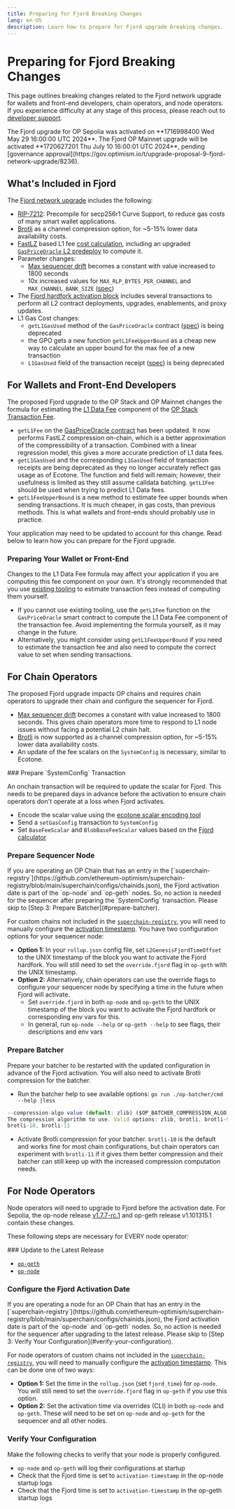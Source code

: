 ```yaml
---
title: Preparing for Fjord Breaking Changes
lang: en-US
description: Learn how to prepare for Fjord upgrade breaking changes.
---
```



# Preparing for Fjord Breaking Changes

This page outlines breaking changes related to the Fjord network upgrade for wallets and front-end developers, chain operators, and node operators.
If you experience difficulty at any stage of this process, please reach out to [developer support](https://github.com/ethereum-optimism/developers/discussions).

<Callout type="info">
  The Fjord upgrade for OP Sepolia was activated on **1716998400 Wed May 29 16:00:00 UTC 2024**.  The Fjord OP Mainnet upgrade will be activated **1720627201 Thu July 10 16:00:01 UTC 2024**, pending [governance approval](https://gov.optimism.io/t/upgrade-proposal-9-fjord-network-upgrade/8236).
</Callout>

## What's Included in Fjord

The [Fjord network upgrade](https://specs.optimism.io/fjord/overview.html) includes the following:

*   [RIP-7212](https://specs.optimism.io/protocol/precompiles.html#P256VERIFY): Precompile for secp256r1 Curve Support, to reduce gas costs of many smart wallet applications.
*   [Brotli](https://specs.optimism.io/fjord/derivation.html#brotli-channel-compression) as a channel compression option, for \~5-15% lower data availability costs.
*   [FastLZ](https://specs.optimism.io/fjord/exec-engine.html#fees) based L1 fee [cost calculation](https://specs.optimism.io/fjord/exec-engine.html#fees), including an upgraded [`GasPriceOracle` L2 predeploy](https://specs.optimism.io/fjord/derivation.html#gaspriceoracle-deployment) to compute it.
*   Parameter changes:
    *   [Max sequencer drift](https://specs.optimism.io/fjord/derivation.html#constant-maximum-sequencer-drift) becomes a constant with value increased to 1800 seconds
    *   10x increased values for `MAX_RLP_BYTES_PER_CHANNEL`  and  `MAX_CHANNEL_BANK_SIZE`  ([spec](https://specs.optimism.io/fjord/derivation.html#increasing-max_rlp_bytes_per_channel-and-max_channel_bank_size))
*   The [Fjord hardfork activation block](https://specs.optimism.io/fjord/derivation.html#network-upgrade-automation-transactions) includes several transactions to perform all L2 contract deployments, upgrades, enablements, and proxy updates.
*   L1 Gas Cost changes:
    *   `getL1GasUsed` method of the `GasPriceOracle` contract ([spec](https://specs.optimism.io/fjord/predeploys.html#l1-gas-usage-estimation)) is being deprecated
    *   the GPO gets a new function `getL1FeeUpperBound` as a cheap new way to calculate an upper bound for the max fee of a new transaction
    *   `L1GasUsed` field of the transaction receipt ([spec](https://specs.optimism.io/fjord/exec-engine.html)) is being deprecated

## For Wallets and Front-End Developers

The proposed Fjord upgrade to the OP Stack and OP Mainnet changes the formula for estimating the [L1 Data Fee](/stack/transactions/fees#l1-data-fee) component of the [OP Stack Transaction Fee](/stack/transactions/fees).

*   `getL1Fee` on the [GasPriceOracle contract](https://github.com/ethereum-optimism/optimism/blob/0dcb1b2c7dadec98a24f47e2e2d781a25800d9e1/packages/contracts-bedrock/src/L2/GasPriceOracle.sol#L54) has been updated. It now performs FastLZ compression on-chain, which is a better approximation of the compressibility of a transaction. Combined with a linear regression model, this gives a more accurate prediction of L1 data fees.
*   `getL1GasUsed` and the corresponding `L1GasUsed` field of transaction receipts are being deprecated as they no longer accurately reflect gas usage as of Ecotone. The function and field will remain; however, their usefulness is limited as they still assume calldata batching. `getL1Fee` should be used when trying to predict L1 Data fees.
*   `getL1FeeUpperBound` is a new method to estimate fee upper bounds when sending transactions. It is much cheaper, in gas costs, than previous methods. This is what wallets and front-ends should probably use in practice.

Your application may need to be updated to account for this change. Read below to learn how you can prepare for the Fjord upgrade.

### Preparing Your Wallet or Front-End

Changes to the L1 Data Fee formula may affect your application if you are computing this fee component on your own. It's strongly recommended that you use [existing tooling](/builders/app-developers/transactions/estimates#tooling) to estimate transaction fees instead of computing them yourself.

*   If you cannot use existing tooling, use the `getL1Fee` function on the `GasPriceOracle` smart contract to compute the L1 Data Fee component of the transaction fee. Avoid implementing the formula yourself, as it may change in the future.
*   Alternatively, you might consider using `getL1FeeUpperBound` if you need to estimate the transaction fee and also need to compute the correct value to set when sending transactions.

## For Chain Operators

The proposed Fjord upgrade impacts OP chains and requires chain operators to upgrade their chain and configure the sequencer for Fjord.

*   [Max sequencer drift](https://specs.optimism.io/fjord/derivation.html#constant-maximum-sequencer-drift) becomes a constant with value increased to 1800 seconds. This gives chain operators more time to respond to L1 node issues without facing a potential L2 chain halt.
*   [Brotli](https://specs.optimism.io/fjord/derivation.html#brotli-channel-compression) is now supported as a channel compression option, for \~5-15% lower data availability costs.
*   An update of the fee scalars on the `SystemConfig` is necessary, similar to Ecotone.

<Steps>
  ### Prepare `SystemConfig` Transaction

  An onchain transaction will be required to update the scalar for Fjord. This needs to be prepared days in advance before the activation to ensure chain operators don't operate at a loss when Fjord activates.

  *   Encode the scalar value using the [ecotone scalar encoding tool](https://github.com/ethereum-optimism/optimism/tree/develop/op-chain-ops/cmd/ecotone-scalar)
  *   Send a `setGasConfig` transaction to `SystemConfig`
  *   Set `BaseFeeScalar` and `BlobBaseFeeScalar` values based on the [Fjord calculator](https://docs.google.com/spreadsheets/d/1V3CWpeUzXv5Iopw8lBSS8tWoSzyR4PDDwV9cu2kKOrs/edit#gid=186414307)

  ### Prepare Sequencer Node

  <Callout type="warning">
    If you are operating an OP Chain that has an entry in the [`superchain-registry`](https://github.com/ethereum-optimism/superchain-registry/blob/main/superchain/configs/chainids.json), the Fjord activation date is part of the `op-node` and `op-geth` nodes. So, no action is needed for the sequencer after preparing the `SystemConfig` transaction. Please skip to [Step 3: Prepare Batcher](#prepare-batcher).
  </Callout>

  For custom chains not included in the [`superchain-registry`](https://github.com/ethereum-optimism/superchain-registry/blob/main/superchain/configs/chainids.json), you will need to manually configure the [activation timestamp](https://github.com/ethereum-optimism/superchain-registry/blob/main/superchain/configs/mainnet/superchain.yaml). You have two configuration options for your sequencer node:

  *   **Option 1:** In your  `rollup.json`  config file, set `L2GenesisFjordTimeOffset` to the UNIX timestamp of the block you want to activate the Fjord hardfork. You will still need to set the `override.fjord` flag in `op-geth` with the UNIX timestamp.
  *   **Option 2:** Alternatively, chain operators can use the override flags to configure your sequencer node by specifying a time in the future when Fjord will activate.
      *   Set  `override.fjord`  in both `op-node` and `op-geth` to the UNIX timestamp of the block you want to activate the Fjord hardfork or corresponding env vars for this.
      *   In general, run `op-node --help` or `op-geth --help` to see flags, their descriptions and env vars

  ### Prepare Batcher

  Prepare your batcher to be restarted with the updated configuration in advance of the Fjord activation. You will also need to activate Brotli compression for the batcher.

  *   Run the batcher help to see available options:  `go run ./op-batcher/cmd --help |less`

  ```jsx
  --compression-algo value (default: zlib) ($OP_BATCHER_COMPRESSION_ALGO)
  The compression algorithm to use. Valid options: zlib, brotli, brotli-9,
  brotli-10, brotli-11
  ```

  *   Activate Brotli compression for your batcher. `brotli-10` is the default and works fine for most chain configurations, but chain operators can experiment with `brotli-11` if it gives them better compression and their batcher can still keep up with the increased compression computation needs.
</Steps>

## For Node Operators

Node operators will need to upgrade to Fjord before the activation date. For Sepolia, the op-node release [v1.7.7-rc.1](https://github.com/ethereum-optimism/optimism/releases/tag/op-node%2Fv1.7.7-rc.1) and op-geth release v1.101315.1 contain these changes.

These following steps are necessary for EVERY node operator:

<Steps>
  ### Update to the Latest Release

  *   [`op-geth`](https://github.com/ethereum-optimism/op-geth/releases/tag/v1.101315.1)
  *   [`op-node`](https://github.com/ethereum-optimism/optimism/releases/tag/op-node%2Fv1.7.7-rc.1)

  ### Configure the Fjord Activation Date

  <Callout type="warning">
    If you are operating a node for an OP Chain that has an entry in the [`superchain-registry`](https://github.com/ethereum-optimism/superchain-registry/blob/main/superchain/configs/chainids.json), the Fjord activation date is part of the `op-node` and `op-geth` nodes. So, no action is needed for the sequencer after upgrading to the latest release. Please skip to [Step 3: Verify Your Configuration](#verify-your-configuration).
  </Callout>

  For node operators of custom chains not included in the [`superchain-registry`](https://github.com/ethereum-optimism/superchain-registry/blob/main/superchain/configs/chainids.json), you will need to manually configure the [activation timestamp](https://github.com/ethereum-optimism/superchain-registry/blob/main/superchain/configs/mainnet/superchain.yaml). This can be done one of two ways:

  *   **Option 1:** Set the time in the `rollup.json` (set `fjord_time`) for `op-node`. You will still need to set the `override.fjord` flag in `op-geth` if you use this option.
  *   **Option 2:** Set the activation time via overrides (CLI) in both `op-node` and `op-geth`. These will need to be set on `op-node` and `op-geth` for the sequencer and all other nodes.

  ### Verify Your Configuration

  Make the following checks to verify that your node is properly configured.

  *   `op-node` and `op-geth` will log their configurations at startup
  *   Check that the Fjord time is set to `activation-timestamp` in the op-node startup logs
  *   Check that the Fjord time is set to `activation-timestamp` in the op-geth startup logs
</Steps>
